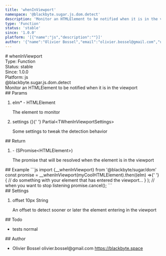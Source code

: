 ```yaml
---
title: 'whenInViewport'
namespace: '@blackbyte.sugar.js.dom.detect'
description: 'Monitor an HTMLElement to be notified when it is in the viewport'
type: 'Function'
status: 'stable'
since: '1.0.0'
platform: '[{"name":"js","description":""}]'
author: '{"name":"Olivier Bossel","email":"olivier.bossel@gmail.com","url":"https://blackbyte.space"}'
---
```


<div class="docmap-mdx">
  # whenInViewport
  <div class="_metas">
    <div class="_type">
      <span class="_type-label">Type:</span>
      <span class="_type-value">Function</span>
    </div>
    <div class="_status">
      <span class="_status-label">Status:</span>
      <span class="_status-value -stable">stable</span>
    </div>
    <div class="_since">
      <span class="_since-label">Since:</span>
      <span class="_since-value">1.0.0</span>
    </div>
    <div class="_platform">
      <span class="_platform-label">Platform:</span>
      <span class="_platform-value -js">js</span>
    </div>
  </div>
  <div class="_namespace">@blackbyte.sugar.js.dom.detect</div>
  <div class="_description typo-lead typo-format">
    Monitor an HTMLElement to be notified when it is in the viewport
  </div>
  <div class="_params">
    ## Params
    <ol class="_list">
      <li class="_item">
        <span class="_name">
          elm<span class="_required">*</span>
        </span>
        <span class="_default">-</span> <span class="_type">HTMLElement</span>
        <p class="_description">The element to monitor</p>
      </li>
      <li class="_item">
        <span class="_name">settings</span>
        <span class="_default">&lcub;&rcub;</span>{' '}
        <span class="_type">Partial&lt;TWhenInViewportSettings&gt;</span>
        <p class="_description">
          Some settings to tweak the detection behavior
        </p>
      </li>
    </ol>
  </div>
  <div class="_return">
    ## Return
    <ol class="_list">
      <li class="_item">
        <span class="_default">-</span>
        <span class="_type">&lpar;SPromise&lt;HTMLElement&gt;&rpar;</span>
        <p class="_description">
          The promise that will be resolved when the element is in the viewport
        </p>
      </li>
    </ol>
  </div>
  <div class="_examples">
    ## Example ```js import {__whenInViewport} from '@blackbyte/sugar/dom' const
    promise = __whenInViewport(myCoolHTMLElement).then((elm) =>{' '}
    {
      // do something with your element that has entered the viewport...
    }
    ); // when you want to stop listening promise.cancel(); ```
  </div>
  <div class="_settings">
    ## Settings
    <ol class="_list">
      <li class="_item">
        <span class="_name">offset</span>
        <span class="_default">10px</span> <span class="_type">String</span>
        <p class="_description">
          An offset to detect sooner or later the element entering in the
          viewport
        </p>
      </li>
    </ol>
  </div>
  <div class="_todo">
    ## Todo
    <ul class="_list">
      <li class="_item">
        <span class="_description">tests</span>
        <span class="_priority -normal">normal</span>
      </li>
    </ul>
  </div>
  <div class="_author">
    ## Author
    <ul class="_list">
      <li class="_item">
        <span class="_name">Olivier Bossel</span>
        <span class="_email">olivier.bossel@gmail.com</span>
        <a href="https://blackbyte.space" target="_blank" class="_url">
          https://blackbyte.space
        </a>
      </li>
    </ul>
  </div>
</div>
